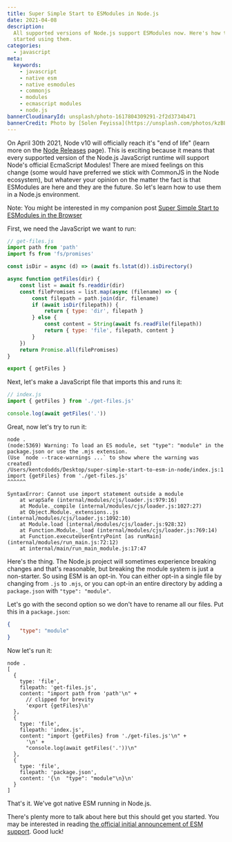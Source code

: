 ```yaml
---
title: Super Simple Start to ESModules in Node.js
date: 2021-04-08
description:
  All supported versions of Node.js support ESModules now. Here's how to get
  started using them.
categories:
  - javascript
meta:
  keywords:
    - javascript
    - native esm
    - native esmodules
    - commonjs
    - modules
    - ecmascript modules
    - node.js
bannerCloudinaryId: unsplash/photo-1617804309291-2f2d3734b471
bannerCredit: Photo by [Solen Feyissa](https://unsplash.com/photos/kzBL8rd3EoI)
---
```


On April 30th 2021, Node v10 will officially reach it's "end of life" (learn
more on the [Node Releases](https://nodejs.org/en/about/releases/) page). This
is exciting because it means that every supported version of the Node.js
JavaScript runtime will support Node's official EcmaScript Modules! There are
mixed feelings on this change (some would have preferred we stick with CommonJS
in the Node ecosystem), but whatever your opinion on the matter the fact is that
ESModules are here and they are the future. So let's learn how to use them in a
Node.js environment.

Note: You might be interested in my companion post
[Super Simple Start to ESModules in the Browser](/blog/super-simple-start-to-es-modules-in-the-browser)

First, we need the JavaScript we want to run:

```js
// get-files.js
import path from 'path'
import fs from 'fs/promises'

const isDir = async (d) => (await fs.lstat(d)).isDirectory()

async function getFiles(dir) {
	const list = await fs.readdir(dir)
	const filePromises = list.map(async (filename) => {
		const filepath = path.join(dir, filename)
		if (await isDir(filepath)) {
			return { type: 'dir', filepath }
		} else {
			const content = String(await fs.readFile(filepath))
			return { type: 'file', filepath, content }
		}
	})
	return Promise.all(filePromises)
}

export { getFiles }
```

Next, let's make a JavaScript file that imports this and runs it:

```js
// index.js
import { getFiles } from './get-files.js'

console.log(await getFiles('.'))
```

Great, now let's try to run it:

```
node .
(node:5369) Warning: To load an ES module, set "type": "module" in the package.json or use the .mjs extension.
(Use `node --trace-warnings ...` to show where the warning was created)
/Users/kentcdodds/Desktop/super-simple-start-to-esm-in-node/index.js:1
import {getFiles} from './get-files.js'
^^^^^^

SyntaxError: Cannot use import statement outside a module
    at wrapSafe (internal/modules/cjs/loader.js:979:16)
    at Module._compile (internal/modules/cjs/loader.js:1027:27)
    at Object.Module._extensions..js (internal/modules/cjs/loader.js:1092:10)
    at Module.load (internal/modules/cjs/loader.js:928:32)
    at Function.Module._load (internal/modules/cjs/loader.js:769:14)
    at Function.executeUserEntryPoint [as runMain] (internal/modules/run_main.js:72:12)
    at internal/main/run_main_module.js:17:47
```

Here's the thing. The Node.js project will sometimes experience breaking changes
and that's reasonable, but breaking the module system is just a non-starter. So
using ESM is an opt-in. You can either opt-in a single file by changing from
`.js` to `.mjs`, or you can opt-in an entire directory by adding a
`package.json` with `"type": "module"`.

Let's go with the second option so we don't have to rename all our files. Put
this in a `package.json`:

```json
{
	"type": "module"
}
```

Now let's run it:

```
node .
[
  {
    type: 'file',
    filepath: 'get-files.js',
    content: "import path from 'path'\n" +
      // clipped for brevity
      'export {getFiles}\n'
  },
  {
    type: 'file',
    filepath: 'index.js',
    content: "import {getFiles} from './get-files.js'\n" +
      '\n' +
      "console.log(await getFiles('.'))\n"
  },
  {
    type: 'file',
    filepath: 'package.json',
    content: '{\n  "type": "module"\n}\n'
  }
]
```

That's it. We've got native ESM running in Node.js.

There's plenty more to talk about here but this should get you started. You may
be interested in reading
[the official initial announcement of ESM support](https://nodejs.medium.com/announcing-core-node-js-support-for-ecmascript-modules-c5d6dc29b663).
Good luck!
